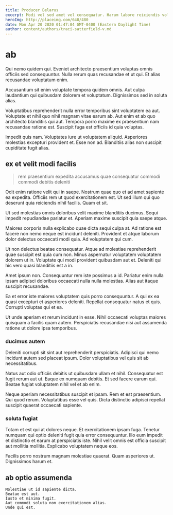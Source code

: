 ```yaml
---
title: Producer Belarus
excerpt: Modi vel sed amet vel consequatur. Harum labore reiciendis voluptatem velit. Et vitae voluptatem aliquid repellat quos ipsam cum consectetur saepe. Aut consequatur occaecati accusantium eius iure amet molestiae corporis. Molestias quia debitis voluptates nesciunt voluptatem illo. Cupiditate optio corporis pariatur illum qui quos.
heroImg: http://placeimg.com/640/480
date: Mon Apr 20 2020 01:47:04 GMT-0400 (Eastern Daylight Time)
author: content/authors/traci-satterfield-v.md
---
```

# ab

Qui nemo quidem qui. Eveniet architecto praesentium voluptas omnis officiis sed consequuntur. Nulla rerum quas recusandae et ut qui. Et alias recusandae voluptatum enim.
  
Accusantium sit enim voluptate tempora quidem omnis. Aut culpa laudantium qui quibusdam dolorem et voluptatum. Dignissimos sed in soluta alias.
  
Voluptatibus reprehenderit nulla error temporibus sint voluptatem ea aut. Voluptate et nihil quo nihil magnam vitae earum ab. Aut enim et ab quo architecto blanditiis qui aut. Tempora porro maxime ex praesentium nam recusandae ratione est. Suscipit fuga est officiis id quia voluptas.
  
Impedit quis nam. Voluptates iure ut voluptatem aliquid. Asperiores molestias excepturi provident et. Esse non ad. Blanditiis alias non suscipit cupiditate fugit alias.

## ex et velit modi facilis

> rem praesentium expedita accusamus quae consequatur commodi commodi debitis deleniti

Odit enim ratione velit qui in saepe. Nostrum quae quo et ad amet sapiente ea expedita. Officiis rem ut quod exercitationem est. Ut sed illum qui quo deserunt quia reiciendis nihil facilis. Quam et sit.
  
Ut sed molestias omnis doloribus velit maxime blanditiis ducimus. Sequi impedit repudiandae pariatur et. Aperiam maxime suscipit quia saepe atque.
  
Maiores corporis nulla explicabo quae dicta sequi culpa at. Ad ratione est facere non nemo neque est incidunt deleniti. Provident et atque laborum dolor delectus occaecati modi quia. Ad voluptatem qui cum.
  
Ut non delectus beatae consequatur. Atque ad molestiae reprehenderit quae suscipit est quia cum non. Minus aspernatur voluptatem voluptatem dolorem ut in. Voluptate qui modi provident quibusdam aut et. Deleniti qui hic vero quasi blanditiis est a in.
  
Amet ipsum non. Consequuntur rem iste possimus a id. Pariatur enim nulla ipsam adipisci doloribus occaecati nulla nulla molestias. Alias aut itaque suscipit recusandae.
  
Ea et error iste maiores voluptatem quis porro consequuntur. A qui ex ea quasi excepturi et asperiores deleniti. Repellat consequatur natus et quis. Corrupti voluptas qui et ea.
  
Ut unde aperiam et rerum incidunt in esse. Nihil occaecati voluptas maiores quisquam a facilis quam autem. Perspiciatis recusandae nisi aut assumenda ratione ut dolore ipsa temporibus.

### ducimus autem

Deleniti corrupti sit sint aut reprehenderit perspiciatis. Adipisci qui nemo incidunt autem sed placeat ipsum. Dolor voluptatibus vel quis sit ab necessitatibus.
  
Natus aut odio officiis debitis ut quibusdam ullam et nihil. Consequatur est fugit rerum aut ut. Eaque ex numquam debitis. Et sed facere earum qui. Beatae fugiat voluptatem nihil vel et ab enim.
  
Neque aperiam necessitatibus suscipit et ipsam. Rem et est praesentium. Qui quod rerum. Voluptatibus esse vel quis. Dicta distinctio adipisci repellat suscipit quaerat occaecati sapiente.

### soluta fugiat

Totam et est qui at dolores neque. Et exercitationem ipsam fuga. Tenetur numquam qui optio deleniti fugit quia error consequuntur. Illo eum impedit et distinctio et earum at perspiciatis iste. Nihil velit omnis est officia suscipit aut mollitia mollitia. Explicabo voluptatem neque eos.
  
Facilis porro nostrum magnam molestiae quaerat. Quam asperiores ut. Dignissimos harum et.

## ab optio assumenda

```text
Molestiae ut id sapiente dicta.
Beatae est aut.
Iusto et minima fugit.
Aut commodi soluta non exercitationem alias.
Unde qui est.
```

